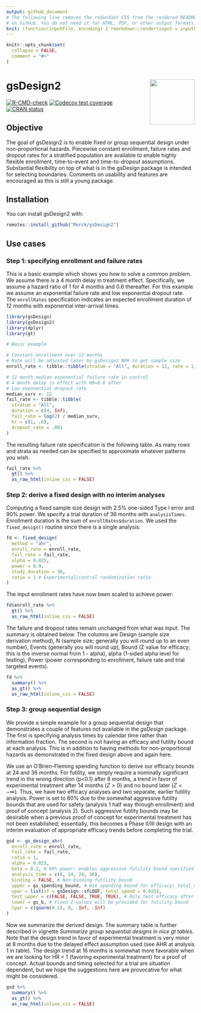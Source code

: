 ```yaml
---
output: github_document
# The following line removes the redundant CSS from the rendered README.md
# on GitHub. You do not need it for HTML, PDF, or other output formats.
knit: (function(inputFile, encoding) { rmarkdown::render(input = inputFile, encoding = encoding); output <- paste0(basename(tools::file_path_sans_ext(inputFile)), ".md"); content_old <- paste0(readLines(output), collapse = "\n"); content_new <- gsub("<style>.*?</style>", replacement = "", content_old); writeLines(content_new, con = output); invisible(output) })
---
```


<!-- README.md is generated from README.Rmd. Please edit that file -->

```r
knitr::opts_chunk$set(
  collapse = FALSE,
  comment = "#>"
)
```

# gsDesign2 <img src="man/figures/logo.png" align="right" width="120" />

<!-- badges: start -->
[![R-CMD-check](https://github.com/Merck/gsDesign2/actions/workflows/R-CMD-check.yaml/badge.svg)](https://github.com/Merck/gsDesign2/actions/workflows/R-CMD-check.yaml)
[![Codecov test coverage](https://codecov.io/gh/Merck/gsDesign2/branch/main/graph/badge.svg)](https://app.codecov.io/gh/Merck/gsDesign2?branch=main)
[![CRAN status](https://www.r-pkg.org/badges/version/gsDesign2)](https://CRAN.R-project.org/package=gsDesign2)
<!-- badges: end -->

## Objective

The goal of gsDesign2 is to enable fixed or group sequential design
under non-proportional hazards. Piecewise constant enrollment, failure
rates and dropout rates for a stratified population are available to
enable highly flexible enrollment, time-to-event and time-to-dropout
assumptions. Substantial flexibility on top of what is in the gsDesign
package is intended for selecting boundaries. Comments on usability and
features are encouraged as this is still a young package.

## Installation

You can install gsDesign2 with:

```r
remotes::install_github("Merck/gsDesign2")
```

## Use cases

### Step 1: specifying enrollment and failure rates

This is a basic example which shows you how to solve a common problem.
We assume there is a 4 month delay in treatment effect. Specifically, we
assume a hazard ratio of 1 for 4 months and 0.6 thereafter. For this
example we assume an exponential failure rate and low exponential
dropout rate. The `enrollRates` specification indicates an expected
enrollment duration of 12 months with exponential inter-arrival times.

```r
library(gsDesign)
library(gsDesign2)
library(dplyr)
library(gt)

# Basic example

# Constant enrollment over 12 months
# Rate will be adjusted later by gsDesign2 NPH to get sample size
enroll_rate <- tibble::tibble(stratum = "All", duration = 12, rate = 1)

# 12 month median exponential failure rate in control
# 4 month delay in effect with HR=0.6 after
# Low exponential dropout rate
median_surv <- 12
fail_rate <- tibble::tibble(
  stratum = "All",
  duration = c(4, Inf),
  fail_rate = log(2) / median_surv,
  hr = c(1, .6),
  dropout_rate = .001
)
```

The resulting failure rate specification is the following table. As many
rows and strata as needed can be specified to approximate whatever
patterns you wish.

```r
fail_rate %>%
  gt() %>%
  as_raw_html(inline_css = FALSE)
```

### Step 2: derive a fixed design with no interim analyses

Computing a fixed sample size design with 2.5% one-sided Type I error
and 90% power. We specify a trial duration of 36 months with
`analysisTimes`. Enrollment duration is the sum of
`enrollRates$duration`. We used the `fixed_design()` routine since there
is a single analysis:

```r
fd <- fixed_design(
  method = "ahr",
  enroll_rate = enroll_rate,
  fail_rate = fail_rate,
  alpha = 0.025,
  power = 0.9,
  study_duration = 36,
  ratio = 1 # Experimental/control randomization ratio
)
```

The input enrollment rates have now been scaled to achieve power:

```r
fd$enroll_rate %>%
  gt() %>%
  as_raw_html(inline_css = FALSE)
```

The failure and dropout rates remain unchanged from what was input. The
summary is obtained below. The columns are Design (sample size
derivation method), N (sample size; generally you will round up to an
even number), Events (generally you will round up), Bound (Z value for
efficacy; this is the inverse normal from 1 - alpha), alpha (1-sided
alpha level for testing), Power (power corresponding to enrollment,
failure rate and trial targeted events).

```r
fd %>%
  summary() %>%
  as_gt() %>%
  as_raw_html(inline_css = FALSE)
```

### Step 3: group sequential design

We provide a simple example for a group sequential design that
demonstrates a couple of features not available in the *gsDesign*
package. The first is specifying analysis times by calendar time rather
than information fraction. The second is not having an efficacy and
futility bound at each analysis. This is in addition to having methods
for non-proportional hazards as demonstrated in the fixed design above
and again here.

We use an O’Brien-Fleming spending function to derive our efficacy
bounds at 24 and 36 months. For futility, we simply require a nominally
significant trend in the wrong direction (p&lt;0.1) after 8 months, a
trend in favor of experimental treatment after 14 months ($Z > 0$) and
no bound later ($Z = -\infty$). Thus, we have two efficacy analyses and
two separate, earlier futility analysis. Power is set to 80% due to the
somewhat aggressive futility bounds that are used for safety (analysis 1
half way through enrollment) and proof of concept (analysis 2). Such
aggressive futility bounds may be desirable when a previous proof of
concept for experimental treatment has not been established;
essentially, this becomes a Phase II/III design with an interim
evaluation of appropriate efficacy trends before completing the trial.

```r
gsd <- gs_design_ahr(
  enroll_rate = enroll_rate,
  fail_rate = fail_rate,
  ratio = 1,
  alpha = 0.025,
  beta = 0.2, # 80% power; enables aggressive futility bound specified
  analysis_time = c(8, 14, 24, 36),
  binding = FALSE, # Non-binding futility bound
  upper = gs_spending_bound, # Use spending bound for efficacy; total_spend is normally alpha
  upar = list(sf = gsDesign::sfLDOF, total_spend = 0.025),
  test_upper = c(FALSE, FALSE, TRUE, TRUE), # Only test efficacy after 1st analysis
  lower = gs_b, # Fixed Z-values will be provided for futility bound
  lpar = c(qnorm(0.1), 0, -Inf, -Inf)
)
```

Now we summarize the derived design. The summary table is further
described in vignette *Summarize group sequential designs in nice gt
tables*. Note that the design trend in favor of experimental treatment
is very minor at 8 months due to the delayed effect assumption used (see
AHR at analysis 1 in table). The design trend at 16 months is somewhat
more favorable when we are looking for HR &lt; 1 (favoring experimental
treatment) for a proof of concept. Actual bounds and timing selected for
a trial are situation dependent, but we hope the suggestions here are
provocative for what might be considered.

```r
gsd %>%
  summary() %>%
  as_gt() %>%
  as_raw_html(inline_css = FALSE)
```
